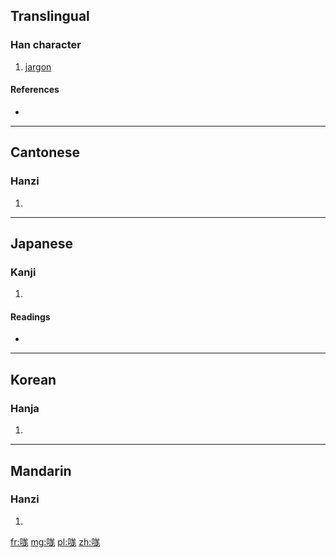 ==Translingual==

===Han character===
{{Han char|rn=30|rad=口|as=07|sn=10|four=6301<sub>2</sub>|canj=口戈山竹 (RIUH)}}

# [[jargon]]

====References====
* {{Han ref|kx=0190.070|dkj=03640|dj=0409.240|hdz=10627.120|uh=54E4|ud=21732|bh=D0F6|bd=53494}}

----

==Cantonese==

===Hanzi===
{{yue-hanzi|jyut=|y=mong4}}

# {{defn|lang=yue|sort=口07}}

----

==Japanese==

===Kanji===
{{ja-kanji|grade=|rs=口07}}

# {{defn|lang=ja|sort=口07}}

====Readings====
* {{ja-readings|on=[[ぼう]] (bō), [[もう]] (mō)|kun=}}

----

==Korean==

===Hanja===
{{ko-hanja|hangeul=방|rv=bang|mr=pang}}

# {{defn|lang=ko|sort=口07}}

----

==Mandarin==

===Hanzi===
{{cmn-hanzi|pin=[[máng]] ([[mang2]])|wg=mang<sup>2</sup>}}

# {{defn|lang=cmn|sort=口07}}

[[fr:哤]]
[[mg:哤]]
[[pl:哤]]
[[zh:哤]]
